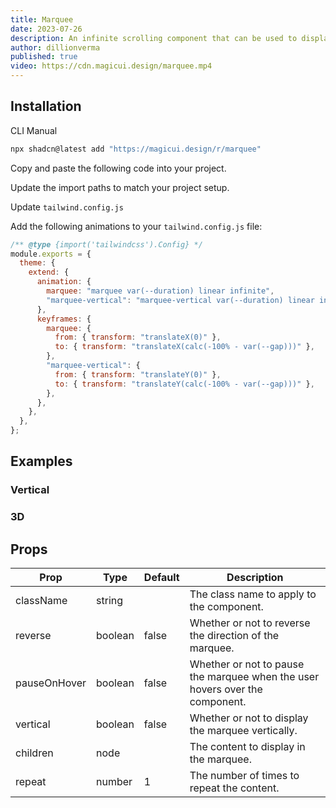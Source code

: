 ```yaml
---
title: Marquee
date: 2023-07-26
description: An infinite scrolling component that can be used to display text, images, or videos.
author: dillionverma
published: true
video: https://cdn.magicui.design/marquee.mp4
---
```


<ComponentPreview name="marquee-demo" />

## Installation

<Tabs defaultValue="cli">

<TabsList>
  <TabsTrigger value="cli">CLI</TabsTrigger>
  <TabsTrigger value="manual">Manual</TabsTrigger>
</TabsList>
<TabsContent value="cli">

```bash
npx shadcn@latest add "https://magicui.design/r/marquee"
```

</TabsContent>

<TabsContent value="manual">

<Steps>

<Step>Copy and paste the following code into your project.</Step>

<ComponentSource name="marquee" />

<Step>Update the import paths to match your project setup.</Step>

<Step>Update `tailwind.config.js`</Step>

Add the following animations to your `tailwind.config.js` file:

```js title="tailwind.config.js" {5-18}
/** @type {import('tailwindcss').Config} */
module.exports = {
  theme: {
    extend: {
      animation: {
        marquee: "marquee var(--duration) linear infinite",
        "marquee-vertical": "marquee-vertical var(--duration) linear infinite",
      },
      keyframes: {
        marquee: {
          from: { transform: "translateX(0)" },
          to: { transform: "translateX(calc(-100% - var(--gap)))" },
        },
        "marquee-vertical": {
          from: { transform: "translateY(0)" },
          to: { transform: "translateY(calc(-100% - var(--gap)))" },
        },
      },
    },
  },
};
```

</Steps>

</TabsContent>

</Tabs>

## Examples

### Vertical

<ComponentPreview name="marquee-demo-vertical" />

### 3D

<ComponentPreview name="marquee-3d" />

## Props

| Prop         | Type    | Default | Description                                                                  |
| ------------ | ------- | ------- | ---------------------------------------------------------------------------- |
| className    | string  |         | The class name to apply to the component.                                    |
| reverse      | boolean | false   | Whether or not to reverse the direction of the marquee.                      |
| pauseOnHover | boolean | false   | Whether or not to pause the marquee when the user hovers over the component. |
| vertical     | boolean | false   | Whether or not to display the marquee vertically.                            |
| children     | node    |         | The content to display in the marquee.                                       |
| repeat       | number  | 1       | The number of times to repeat the content.                                   |
